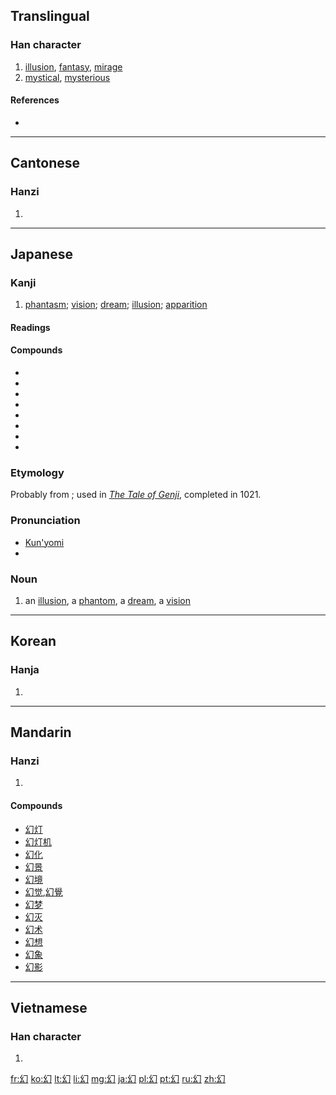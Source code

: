 ==Translingual==

===Han character===
{{Han char|rn=52|rad=幺|as=01|sn=4|four=2772<sub>0</sub>|canj=女戈尸 (VIS), X女戈尸 (XVIS)}}

# [[illusion]], [[fantasy]], [[mirage]]
# [[mystical]], [[mysterious]]

====References====
* {{Han ref|kx=0341.130|dkj=09190|dj=0650.070|hdz=21093.030|uh=5E7B|ud=24187|bh=A4DB|bd=42203}}

----

==Cantonese==

===Hanzi===
{{yue-hanzi|jyut=|y=waan6}}

# {{defn|lang=yue|sort=幺01}}

----

==Japanese==

===Kanji===
{{ja-kanji|grade=c|rs=幺01}}

# [[phantasm]]; [[vision]]; [[dream]]; [[illusion]]; [[apparition]]

====Readings====
{{ja-readings
|goon=[[げん]] (gen)
|kun=[[まぼろし]] (maboroshi)
}}

====Compounds====
* {{l|ja|魔幻|tr={{l|ja|まげん}}, ''[[magen]]''}}
* {{l|ja|幻影|tr={{l|ja|げんえい}}, ''[[gen'ei]]''}}
* {{l|ja|幻灯|tr={{l|ja|げんとう}}, ''[[gentō]]''}}
* {{l|ja|幻覚|tr={{l|ja|げんかく}}, ''[[genkaku]]''}}
* {{l|ja|幻術|tr={{l|ja|げんじゅつ}}, ''[[genjutsu]]''}}
* {{l|ja|幻滅|tr={{l|ja|げんめつ}}, ''[[genmetsu]]''}}
* {{l|ja|幻想|tr={{l|ja|げんそう}}, ''[[gensō]]''}}
* {{l|ja|夢幻|tr={{l|ja|むげん}}, ''[[mugen]]''}}

===Etymology===
Probably from {{etyl|ojp|ja|sort=まぼろし}}; used in ''[[w:The Tale of Genji|The Tale of Genji]]'', completed in 1021.

===Pronunciation===
* [[訓読み|Kun'yomi]]
* {{IPA|lang=ja|[ma̠bo̞ɽo̞ɕi]}}

===Noun===
{{ja-noun|k|hira=まぼろし|rom=maboroshi}}

# an [[illusion]], a [[phantom]], a [[dream]], a [[vision]]

----

==Korean==

===Hanja===
{{ko-hanja|hangeul=[[환]]|rv=hwan|mr=hwan}}

# {{defn|lang=ko|sort=幺01}}

----

==Mandarin==

===Hanzi===
{{cmn-hanzi|pin=[[huàn]] ([[huan4]])|wg=huan<sup>4</sup>}}

# {{defn|lang=cmn|sort=幺01}}

====Compounds====
* [[幻灯]]
* [[幻灯机]]
* [[幻化]]
* [[幻景]]
* [[幻境]]
* [[幻觉]],[[幻覺]]
* [[幻梦]]
* [[幻灭]]
* [[幻术]]
* [[幻想]]
* [[幻象]]
* [[幻影]]

----

==Vietnamese==

===Han character===
{{vi-hantu|[[huyễn]], [[ảo]], [[hoẻn]]|rs=幺01}}

# {{defn|lang=vi|sort=幺01}}

[[fr:幻]]
[[ko:幻]]
[[lt:幻]]
[[li:幻]]
[[mg:幻]]
[[ja:幻]]
[[pl:幻]]
[[pt:幻]]
[[ru:幻]]
[[zh:幻]]